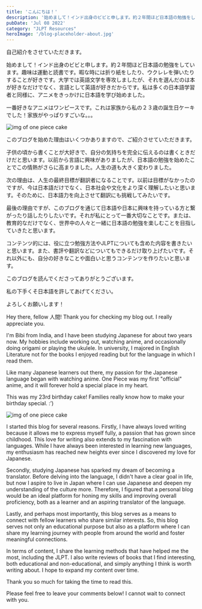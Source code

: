 ```yaml
---
title: 'こんにちは！'
description: '始めまして！インド出身のビビと申します。約２年間ほど日本語の勉強をしています。趣味は運動と読書です。暇な時には折り紙をしたり、ウクレレを弾いたりすることが好きです。大学では英語文学を専攻しましたが、それを選んだのは本が好きなだけでなく、言語として英語が好きだからです。私は多くの日本語学習者と同様に、アニメをきっかけに日本語を学び始めました。'
pubDate: 'Jul 08 2022'
category: "JLPT Resources"
heroImage: '/blog-placeholder-about.jpg'
---
```

自己紹介をさせていただきます。

始めまして！インド出身のビビと申します。約２年間ほど日本語の勉強をしています。趣味は運動と読書です。暇な時には折り紙をしたり、ウクレレを弾いたりすることが好きです。大学では英語文学を専攻しましたが、それを選んだのは本が好きなだけでなく、言語として英語が好きだからです。私は多くの日本語学習者と同様に、アニメをきっかけに日本語を学び始めました。

一番好きなアニメはワンピースです。これは家族から私の２３歳の誕生日ケーキでした！家族がやっぱりすごいな。。。

![img of one piece cake](../../assets/images/blog-1/cake.jpg)

このブログを始めた理由はいくつかありますので、ご紹介させていただきます。

子供の頃から書くことが大好きで、自分の気持ちを完全に伝えるのは書くときだけだと思います。以前から言語に興味がありましたが、日本語の勉強を始めたことでこの情熱がさらに高まりました。人生の道も大きく変わりました。

次の理由は、人生の最終目標が翻訳者になることです。以前は目標がなかったのですが、今は日本語だけでなく、日本社会や文化をより深く理解したいと思います。そのために、日本語力を向上させて翻訳にも挑戦してみたいです。

最後の理由ですが、このブログを通じて日本語や日本に興味を持っている方と繋がったり話したりしたいです。それが私にとって一番大切なことです。または、教育的なだけでなく、世界中の人々と一緒に日本語の勉強を楽しむことを目指していきたと思います。

コンテンツ的には、役に立つ勉強方法やJLPTについても含めた内容を書きたいと思います。また、書評や翻訳などについてもできるだけ取り上げたいです。それ以外にも、自分の好きなことや面白いと思うコンテンツを作りたいと思います。

このブログを読んでくださってありがとうございます。

私の下手くそ日本語を許してあげてください。

よろしくお願いします！


Hey there, fellow 人間! Thank you for checking my blog out. I really appreciate you.

I'm Bibi from India, and I have been studying Japanese for about two years now. My hobbies include working out, watching anime, and occasionally doing origami or playing the ukulele. In university, I majored in English Literature not for the books I enjoyed reading but for the language in which I read them.

Like many Japanese learners out there, my passion for the Japanese language began with watching anime. One Piece was my first "official" anime, and it will forever hold a special place in my heart. 

This was my 23rd birthday cake! Families really know how to make your birthday special. :’)

![img of one piece cake](../../assets/images/blog-1/cake.jpg)

I started this blog for several reasons. Firstly, I have always loved writing because it allows me to express myself fully, a passion that has grown since childhood. This love for writing also extends to my fascination with languages. While I have always been interested in learning new languages, my enthusiasm has reached new heights ever since I discovered my love for Japanese. 

Secondly, studying Japanese has sparked my dream of becoming a translator. Before delving into the language, I didn't have a clear goal in life, but now I aspire to live in Japan where I can use Japanese and deepen my understanding of the culture more. Therefore, I figured that a personal blog would be an ideal platform for honing my skills and improving overall proficiency, both as a learner and an aspiring translator of the language.

Lastly, and perhaps most importantly, this blog serves as a means to connect with fellow learners who share similar interests. So, this blog serves not only an educational purpose but also as a platform where I can share my learning journey with people from around the world and foster meaningful connections. 

In terms of content, I share the learning methods that have helped me the most, including the JLPT. I also write reviews of books that I find interesting, both educational and non-educational, and simply anything I think is worth writing about. I hope to expand my content over time.

Thank you so much for taking the time to read this. 

Please feel free to leave your comments below! I cannot wait to connect with you.
